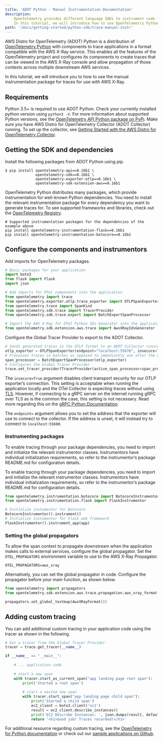 ```yaml
---
title: 'ADOT Python - Manual Instrumentation Documentation'
description:
    OpenTelemetry provides different language SDKs to instrument code for collecting telemetry data in the application.
    In this tutorial, we will introduce how to use OpenTelemetry Python SDK for traces and metrics instrumentation in the application...
path: '/docs/getting-started/python-sdk/trace-manual-instr'
---
```




AWS Distro for OpenTelemetry (ADOT) Python is a distribution of [OpenTelemetry Python](https://github.com/open-telemetry/opentelemetry-python) 
with components to trace applications in a format compatible with the AWS X-Ray service. This enables all the features of the OpenTelemetry 
project and configures its components to create traces that can be viewed in the AWS X-Ray console and allow propagation of those contexts 
across multiple downstream AWS services.

In this tutorial, we will introduce you to how to use the manual instrumentation package for traces for use with AWS X-Ray.

<SectionSeparator />

## Requirements

Python 3.5+ is required to use ADOT Python. Check your currently installed python version using `python3 -V`.
For more information about supported Python versions, see the [OpenTelemetry API Python package on PyPi](https://pypi.org/project/opentelemetry-api/).
Make sure you have AWS Distro for OpenTelemetry Collector (ADOT Collector) running. To set up the collector, see 
[Getting Started with the AWS Distro for OpenTelemetry Collector](https://aws-otel.github.io/docs/getting-started/collector).

<SectionSeparator />

## Getting the SDK and dependencies

Install the following packages from ADOT Python using pip.

```
$ pip install opentelemetry-api==0.16b1 \
              opentelemetry-sdk==0.16b1 \
              opentelemetry-exporter-otlp==0.16b1 \
              opentelemetry-sdk-extension-aws==0.16b1
```

OpenTelemetry Python distributes many packages, which provide instrumentation for well-known Python dependencies. You need to install the relevant 
instrumentation package for every dependency you want to generate traces for. To see supported frameworks and libraries, check out 
the [OpenTelemetry Registry](https://opentelemetry.io/registry/?s=python).

```
# Supported instrumentation packages for the dependencies of the example above
pip install opentelemetry-instrumentation-flask==0.16b1
pip install opentelemetry-instrumentation-botocore==0.16b1
```

<SectionSeparator />

## Configure the components and instrumentors

Add imports for OpenTelemetry packages.

```python lineNumbers=true
# Basic packages for your application
import boto3
from flask import Flask
import json

# Add imports for OTel components into the application
from opentelemetry import trace
from opentelemetry.exporter.otlp.trace_exporter import OTLPSpanExporter
from opentelemetry.trace import SpanKind
from opentelemetry.sdk.trace import TracerProvider
from opentelemetry.sdk.trace.export import BatchExportSpanProcessor

# Import the AWS X-Ray for OTel Python IDs Generator into the application.
from opentelemetry.sdk.extension.aws.trace import AwsXRayIdsGenerator
```

Configure the Global Tracer Provider to export to the ADOT Collector.

```python lineNumbers=true
# Sends generated traces in the OTLP format to an ADOT Collector running on port 55678
otlp_exporter = OTLPSpanExporter(endpoint="localhost:55678", insecure=True)
# Processes traces in batches as opposed to immediately one after the other
span_processor = BatchExportSpanProcessor(otlp_exporter)
# Configures the Global Tracer Provider
trace.set_tracer_provider(TracerProvider(active_span_processor=span_processor, ids_generator=AwsXRayIdsGenerator()))
```

The `insecure=True` argument disables client transport security for our OTLP exporter’s connection. This setting is acceptable when 
running the application locally and the OTel Collector is expecting traces without using [TLS](https://en.wikipedia.org/wiki/Transport_Layer_Security). 
However, if connecting to a gRPC server on the internet running gRPC over TLS as is the common the case, this setting is not necessary. 
Read more regarding this on the [gRPC Python Documentation](https://grpc.github.io/grpc/python/grpc.html?highlight=insecure#grpc.insecure_channel).

The `endpoint=` argument allows you to set the address that the exporter will use to connect to the collector. If the address is unset, it will 
instead try to connect to `localhost:55680`.

### Instrumenting packages

To enable tracing through your package dependencies, you need to import and initialize the relevant instrumentor classes. Instrumentors have individual 
initialization requirements, so refer to the instrumentor’s package README.md for configuration details.

To enable tracing through your package dependencies, you need to import and initialize the relevant instrumentor classes. Instrumentors have individual 
initialization requirements, so refer to the instrumentor’s package README.md for configuration details.

```python lineNumbers=true
from opentelemetry.instrumentation.botocore import BotocoreInstrumentor
from opentelemetry.instrumentation.flask import FlaskInstrumentor

# Initialize instumentor for Botocore
BotocoreInstrumentor().instrument()
# Initialize instumentor for Flask web framework
FlaskInstrumentor().instrument_app(app)
```

### Setting the global propagators

To allow the span context to propagate downstream when the application makes calls to external services, configure the global propagator. 
Set the `OTEL_PROPAGATORS` environment variable to use to the AWS X-Ray Propagator.

```
OTEL_PROPAGATORS=aws_xray
```

Alternatively, you can set the global propagator in code. Configure the propagator before your main function, as shown below.

```python lineNumbers=true
from opentelemetry import propagators
from opentelemetry.sdk.extension.aws.trace.propagation.aws_xray_format import AwsXRayFormat

propagators.set_global_textmap(AwsXRayFormat())
```

<SectionSeparator />

## Adding custom tracing

You can add additional custom tracing in your application code using the tracer as shown in the following.

```python lineNumbers=true
# Get a tracer from the Global Tracer Provider
tracer = trace.get_tracer(__name__)

if __name__ == "__main__":
    
    # ... application code
    
    # start a new span
    with tracer.start_as_current_span("app landing page root span"):
        print('Started a root span')
        
        # start a nested new span
        with tracer.start_span("app landing page child span"):
            print('Started a child span')
            ec2_client = boto3.client('ec2')
            result = ec2_client.describe_instances()
            print('EC2 Describe Instances: ', json.dumps(result, default=str, indent=4))
            return '<h1>Good job! Traces recorded!</h1>'
```

For additional resource regarding custom tracing, see the [OpenTelemetry for Python documentation](https://opentelemetry-python.readthedocs.io/en/stable/) or
check out our [sample applications on Github](https://github.com/aws-observability/aws-otel-python/tree/mainline/sample-apps).
